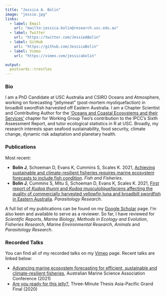 ```yaml
---
title: "Jessica A. Bolin"
image: "jessie.jpg"
links:
  - label: Email
    url: "mailto:jessica.bolin@research.usc.edu.au"
  - label: Twitter
    url: "https://twitter.com/JessieABolin"
  - label: GitHub
    url: "https://github.com/JessicaBolin"
  - label: Vimeo
    url: "https://vimeo.com/jessicabolin"

output:
  postcards::trestles
---
```


### Bio 

I am a PhD Candidate at USC Australia and CSIRO Oceans and Atmosphere, working on forecasting "jellymeat" (post-mortem myoliquefaction) in broadbill swordfish harvested off Eastern Australia. I am a Chapter Scientist and Contributing Author for the ['Oceans and Coastal Ecosystems and their Services'](https://report.ipcc.ch/ar6wg2/pdf/IPCC_AR6_WGII_FinalDraft_Chapter03.pdf) chapter for Working Group Two's contribution to the IPCC's Sixth Assessment Report, and tutor ecological statistics in R at USC. Broadly, my research interests span seafood sustainability, food security, climate change, dynamic risk adaptation and planetary health. 

### Publications

Most recent:

- **Bolin J**, Schoeman D, Evans K, Cummins S, Scales K. 2021, [Achieving sustainable and climate-resilient fisheries requires marine ecosystem forecasts to include fish condition](https://doi.org/10.1111/faf.12569). *Fish and Fisheries*.
- **Bolin J**, Cummins S, Mitu S, Schoeman D, Evans K, Scales K. 2021, [First report of *Kudoa thunni* and *Kudoa musculoliquefaciens* affecting the quality of commercially harvested yellowfin tuna and broadbill swordfish in Eastern Australia](https://doi.org/10.1007/s00436-021-07206-8). *Parasitology Research*.

A full list of my publications can be found on my [Google Scholar](https://scholar.google.com.au/citations?user=ahZht6IAAAAJ&hl=en) page. I'm also keen and available to serve as a reviewer. So far, I have reviewed for _Scientific Reports_, _Marine Biology_, _Methods in Ecology and Evolution_, _Fisheries Research_, _Marine Environmental Research_, _Animals_ and _Parasitology Research_.

### Recorded Talks

You can find all of my recorded talks on my [Vimeo](https://vimeo.com/jessicabolin) page. Recent talks are linked below:

- [Advancing marine ecosystem forecasting for efficient, sustainable and climate-resilient fisheries](https://vimeo.com/558468000), Australian Marine Science Association Conference (2021)
- [Are you ready for this jelly?](https://vimeo.com/449148624), Three-Minute Thesis Asia-Pacific Grand Final (2020)